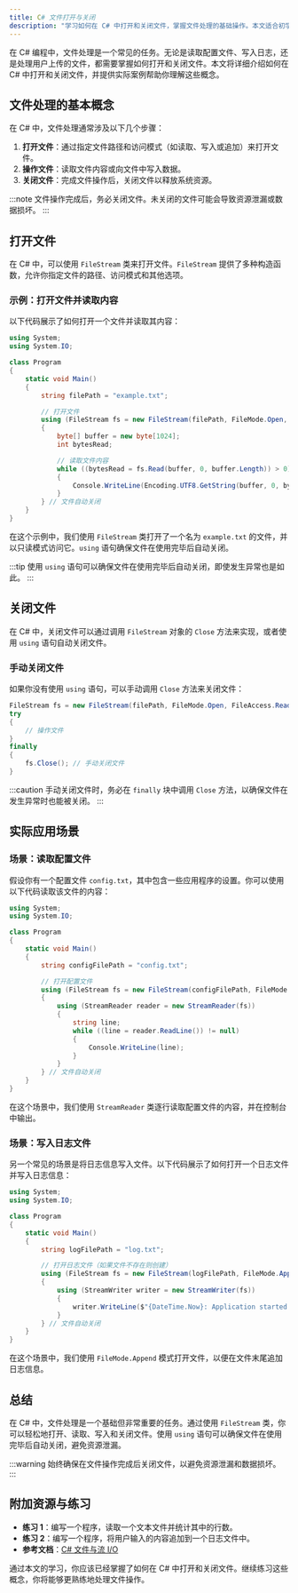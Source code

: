 ```yaml
---
title: C# 文件打开与关闭
description: "学习如何在 C# 中打开和关闭文件，掌握文件处理的基础操作。本文适合初学者，包含代码示例和实际应用场景。"
---
```


在 C# 编程中，文件处理是一个常见的任务。无论是读取配置文件、写入日志，还是处理用户上传的文件，都需要掌握如何打开和关闭文件。本文将详细介绍如何在 C# 中打开和关闭文件，并提供实际案例帮助你理解这些概念。

## 文件处理的基本概念

在 C# 中，文件处理通常涉及以下几个步骤：

1. **打开文件**：通过指定文件路径和访问模式（如读取、写入或追加）来打开文件。
2. **操作文件**：读取文件内容或向文件中写入数据。
3. **关闭文件**：完成文件操作后，关闭文件以释放系统资源。

:::note
文件操作完成后，务必关闭文件。未关闭的文件可能会导致资源泄漏或数据损坏。
:::

## 打开文件

在 C# 中，可以使用 `FileStream` 类来打开文件。`FileStream` 提供了多种构造函数，允许你指定文件的路径、访问模式和其他选项。

### 示例：打开文件并读取内容

以下代码展示了如何打开一个文件并读取其内容：

```csharp
using System;
using System.IO;

class Program
{
    static void Main()
    {
        string filePath = "example.txt";

        // 打开文件
        using (FileStream fs = new FileStream(filePath, FileMode.Open, FileAccess.Read))
        {
            byte[] buffer = new byte[1024];
            int bytesRead;

            // 读取文件内容
            while ((bytesRead = fs.Read(buffer, 0, buffer.Length)) > 0)
            {
                Console.WriteLine(Encoding.UTF8.GetString(buffer, 0, bytesRead));
            }
        } // 文件自动关闭
    }
}
```

在这个示例中，我们使用 `FileStream` 类打开了一个名为 `example.txt` 的文件，并以只读模式访问它。`using` 语句确保文件在使用完毕后自动关闭。

:::tip
使用 `using` 语句可以确保文件在使用完毕后自动关闭，即使发生异常也是如此。
:::

## 关闭文件

在 C# 中，关闭文件可以通过调用 `FileStream` 对象的 `Close` 方法来实现，或者使用 `using` 语句自动关闭文件。

### 手动关闭文件

如果你没有使用 `using` 语句，可以手动调用 `Close` 方法来关闭文件：

```csharp
FileStream fs = new FileStream(filePath, FileMode.Open, FileAccess.Read);
try
{
    // 操作文件
}
finally
{
    fs.Close(); // 手动关闭文件
}
```

:::caution
手动关闭文件时，务必在 `finally` 块中调用 `Close` 方法，以确保文件在发生异常时也能被关闭。
:::

## 实际应用场景

### 场景：读取配置文件

假设你有一个配置文件 `config.txt`，其中包含一些应用程序的设置。你可以使用以下代码读取该文件的内容：

```csharp
using System;
using System.IO;

class Program
{
    static void Main()
    {
        string configFilePath = "config.txt";

        // 打开配置文件
        using (FileStream fs = new FileStream(configFilePath, FileMode.Open, FileAccess.Read))
        {
            using (StreamReader reader = new StreamReader(fs))
            {
                string line;
                while ((line = reader.ReadLine()) != null)
                {
                    Console.WriteLine(line);
                }
            }
        } // 文件自动关闭
    }
}
```

在这个场景中，我们使用 `StreamReader` 类逐行读取配置文件的内容，并在控制台中输出。

### 场景：写入日志文件

另一个常见的场景是将日志信息写入文件。以下代码展示了如何打开一个日志文件并写入日志信息：

```csharp
using System;
using System.IO;

class Program
{
    static void Main()
    {
        string logFilePath = "log.txt";

        // 打开日志文件（如果文件不存在则创建）
        using (FileStream fs = new FileStream(logFilePath, FileMode.Append, FileAccess.Write))
        {
            using (StreamWriter writer = new StreamWriter(fs))
            {
                writer.WriteLine($"{DateTime.Now}: Application started.");
            }
        } // 文件自动关闭
    }
}
```

在这个场景中，我们使用 `FileMode.Append` 模式打开文件，以便在文件末尾追加日志信息。

## 总结

在 C# 中，文件处理是一个基础但非常重要的任务。通过使用 `FileStream` 类，你可以轻松地打开、读取、写入和关闭文件。使用 `using` 语句可以确保文件在使用完毕后自动关闭，避免资源泄漏。

:::warning
始终确保在文件操作完成后关闭文件，以避免资源泄漏和数据损坏。
:::

## 附加资源与练习

- **练习 1**：编写一个程序，读取一个文本文件并统计其中的行数。
- **练习 2**：编写一个程序，将用户输入的内容追加到一个日志文件中。
- **参考文档**：[C# 文件与流 I/O](https://learn.microsoft.com/en-us/dotnet/standard/io/)

通过本文的学习，你应该已经掌握了如何在 C# 中打开和关闭文件。继续练习这些概念，你将能够更熟练地处理文件操作。